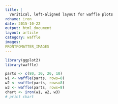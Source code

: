 ```yaml
---
title: |
  Veritical, left-aligned layout for waffle plots
rdname: iron
date: 2015-10-22
output: html_document
layout: article
category: waffle
images:
FRONTFOMATTER_IMAGES
---
```


```r
library(ggplot2)
library(waffle)
```

```r
parts <- c(80, 30, 20, 10)
w1 <- waffle(parts, rows=8)
w2 <- waffle(parts, rows=8)
w3 <- waffle(parts, rows=8)
chart <- iron(w1, w2, w3)
# print chart



```